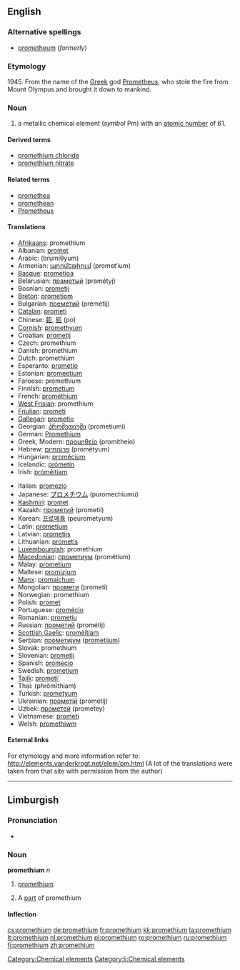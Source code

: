 {{also|Promethium}}
==English==

{{elements|Pm|neodymium|Nd|samarium|Sm}}

===Alternative spellings===
* [[prometheum]] (''formerly'')

===Etymology===
1945. From the name of the [[Greek]] god [[w:Prometheus|Prometheus]], who stole the fire from Mount Olympus and brought it down to mankind.

===Noun===
{{en-noun|-}}
{{wikipedia}}

# a metallic chemical element (''symbol'' Pm) with an [[atomic number]] of 61.

====Derived terms====
* [[promethium chloride]]
* [[promethium nitrate]]

====Related terms====
* [[promethea]]
* [[promethean]]
* [[w:Prometheus|Prometheus]]<!--from which "promethium" is derived-->

====Translations====
{{top}}
* [[Afrikaans]]: promethium
* Albanian: [[promet]]
* Arabic: {{Arab|[[بروميثيوم]]}} (brumíθyum) {{m}}
* Armenian: [[պրոմեթիում]] (promet‘ium)
* [[Basque]]: [[prometioa]]
* Belarusian: [[праметый]] (pramétyj) {{m}}
* Bosnian: [[prometij]]
* [[Breton]]: [[prometiom]]
* Bulgarian: [[преметий]] (premétij) {{m}}
* [[Catalan]]: [[prometi]]
* Chinese: [[鉕]], [[钷]] (po)
* [[Cornish]]: [[promethyum]]
* Croatian: [[prometij]]
* Czech: promethium
* Danish: promethium
* Dutch: promethium {{n}}
* Esperanto: [[prometio]]
* Estonian: [[promeetium]]
* Faroese: promethium
* Finnish: [[prometium]]
* French: [[prométhium]] {{m}}
* [[West Frisian]]: promethium
* [[Friulian]]: [[prometi]]
* [[Gallegan]]: [[prometio]]
* Georgian: [[პრომეთიუმი]] (prometiumi)
* German: [[Promethium]] {{n}}
* Greek, Modern: [[προμηθείο]] (promitheío) {{n}}
* Hebrew: [[פרומתיום]] (prométyum)
* Hungarian: [[promécium]]
* Icelandic: [[prómetín]]
* Irish: [[próméitiam]]
{{mid}}
* Italian: [[promezio]] {{m}}
* Japanese: [[プロメチウム]] (puromechiumu)
* [[Kashmiri]]: [[promet]]
* Kazakh: [[прометий]] (prometii)
* Korean: [[프로메튬]] (peurometyum)
* Latin: [[prometium]]
* Latvian: [[prometijs]]
* Lithuanian: [[prometis]]
* [[Luxembourgish]]: promethium
* [[Macedonian]]: [[прометиум]] (prométium) {{m}}
* Malay: [[prometium]]
* Maltese: [[promizjum]]
* [[Manx]]: [[promaiçhum]]
* Mongolian: [[промети]] (prometi)
* Norwegian: promethium
* Polish: [[promet]] {{m}}
* Portuguese: [[promécio]] {{m}}
* Romanian: [[promeţiu]] {{n}}
* Russian: [[прометий]] (prométij) {{m}}
* [[Scottish Gaelic]]: [[promèitiam]]
* Serbian: [[прометиjум]] ([[prometijum]]) {{m}}
* Slovak: promethium
* Slovenian: [[prometij]]
* Spanish: [[promecio]] {{m}}
* Swedish: [[prometium]]
* [[Tajik]]: [[prometi']]
* Thai: {{Thai|[[โพรมีเทียม]]}} (phrōmīthiam)
* Turkish: [[prometyum]]
* Ukrainian: [[прометій]] (prométij) {{m}}
* Uzbek: [[прометей]] (prometey)
* Vietnamese: [[prometi]]
* Welsh: [[promethiwm]]
{{bottom}}

====External links====
For etymology and more information refer to:
http://elements.vanderkrogt.net/elem/pm.html
(A lot of the translations were taken from that site with permission from the author)

[[Category:Chemical elements]]

----

==Limburgish==

===Pronunciation===
* {{IPA|[pɘʁˈmeː˨ðɖɔ˧m]|lang=li}}

===Noun===
'''promethium''' ''n''

# {{uncountable|lang=li}} [[promethium#English|promethium]]
# A [[part]] of promethium

====Inflection====
{{li-noun-um|promethi}}

[[Category:li:Chemical elements]]

[[cs:promethium]]
[[de:promethium]]
[[fr:promethium]]
[[kk:promethium]]
[[la:promethium]]
[[lt:promethium]]
[[nl:promethium]]
[[pl:promethium]]
[[ro:promethium]]
[[ru:promethium]]
[[fi:promethium]]
[[zh:promethium]]